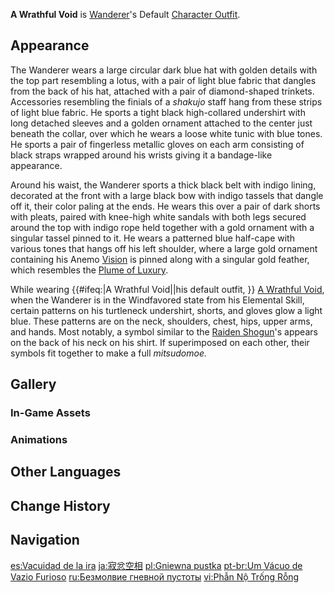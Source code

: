 {{Outfit Infobox
|id           = 207500
|image        = <gallery>
Character Wanderer Full Wish.png|Wish
Character Wanderer Game.png|In-Game
</gallery>
|character    = Wanderer
|type         = Default
|description  = Wanderer's outfit. An ascetic's garb and hat can provide the wanderer some shelter from the rain, but they can do nothing to quell the winds and storms raging within.
|obtain       = Unlocked upon obtaining character
}}
'''A Wrathful Void''' is [[Wanderer]]'s Default [[Character Outfit]].

==Appearance==
<!-- Keep appearance section short and concise. Limit to 1-2 paragraphs (preferably 1 paragraph) with 3-4 sentences each. -->
The Wanderer wears a large circular dark blue hat with golden details with the top part resembling a lotus, with a pair of light blue fabric that dangles from the back of his hat, attached with a pair of diamond-shaped trinkets. Accessories resembling the finials of a ''shakujo'' staff hang from these strips of light blue fabric. He sports a tight black high-collared undershirt with long detached sleeves and a golden ornament attached to the center just beneath the collar, over which he wears a loose white tunic with blue tones. He sports a pair of fingerless metallic gloves on each arm consisting of black straps wrapped around his wrists giving it a bandage-like appearance.

Around his waist, the Wanderer sports a thick black belt with indigo lining, decorated at the front with a large black bow with indigo tassels that dangle off it, their color paling at the ends. He wears this over a pair of dark shorts with pleats, paired with knee-high white sandals with both legs secured around the top with indigo rope held together with a gold ornament with a singular tassel pinned to it. He wears a patterned blue half-cape with various tones that hangs off his left shoulder, where a large gold ornament containing his Anemo [[Vision]] is pinned along with a singular gold feather, which resembles the [[Plume of Luxury]].

<!-- this section is transcluded in multiple places unrelated to his outfit, so please take care with the wording --><section begin="Skill Effects" />While wearing {{#ifeq:{{PAGENAME}}|A Wrathful Void||his default outfit, }} [[A Wrathful Void]], when the Wanderer is in the Windfavored state from his Elemental Skill, certain patterns on his turtleneck undershirt, shorts, and gloves glow a light blue. These patterns are on the neck, shoulders, chest, hips, upper arms, and hands. Most notably, a symbol similar to the [[Raiden Shogun]]'s appears on the back of his neck on his shirt. If superimposed on each other, their symbols fit together to make a full ''mitsudomoe.''<section end="Skill Effects" />

==Gallery==
===In-Game Assets===
{{Assets/Outfit|A Wrathful Void|nomain=1}}

===Animations===
{{Preview/CharacterAnimations|Wanderer|nocaption=1}}

==Other Languages==
{{Other Languages
|en      = A Wrathful Void
|zhs     = 寂忿空相
|zhs_rm  = Jìfèn Kōngxiàng
|zht     = 寂忿空相
|zht_rm  = Jífèn Kōngxiàng
|zh_tl   = 
|ja      = 寂忿空相
|ja_rm   = Jakufun Kuusou{{Assumed}}
|ja_tl   = 
|ko      = 공허한 정적과 분노
|ko_rm   = Gongheohan Jeongjeokkkwa Bunno
|ko_tl   = Empty Silence and Wrath
|es      = Vacuidad de la ira
|es_tl   = The Emptiness of Wrath
|fr      = Vide courroucé
|fr_tl   = Wrathful Void
|ru      = Безмолвие гневной пустоты
|ru_tl   = Silence of the Wrathful Void
|th      = ห้วงโทสะสุญญตา
|th_rm   = Huang Thosa Sunyata
|th_tl   = The Wrathful Void
|vi      = Phẫn Nộ Trống Rỗng
|vi_tl   = Hollow Wrath
|de      = Zornige Leere
|de_tl   = Wrathful Void
|id      = A Wrathful Void
|pt      = Um Vácuo de Vazio Furioso
|pt_tl   = A Void of Angry Emptiness
|pt_note = It can also be read as "A Angry Void of Emptiness"
|tr      = Hiddetli Boşluk
|tr_tl   = 
|it      = Vanità del nulla
|it_tl   = Vanity of Nothing
}}

==Change History==
{{Change History|3.3}}

==Navigation==
{{Dressing Room Navbox|outfit}}

[[es:Vacuidad de la ira]]
[[ja:寂忿空相]]
[[pl:Gniewna pustka]]
[[pt-br:Um Vácuo de Vazio Furioso]]
[[ru:Безмолвие гневной пустоты]]
[[vi:Phẫn Nộ Trống Rỗng]]